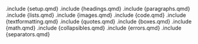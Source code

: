 .include {setup.qmd}
.include {headings.qmd}
.include {paragraphs.qmd}
.include {lists.qmd}
.include {images.qmd}
.include {code.qmd}
.include {textformatting.qmd}
.include {quotes.qmd}
.include {boxes.qmd}
.include {math.qmd}
.include {collapsibles.qmd}
.include {errors.qmd}
.include {separators.qmd}